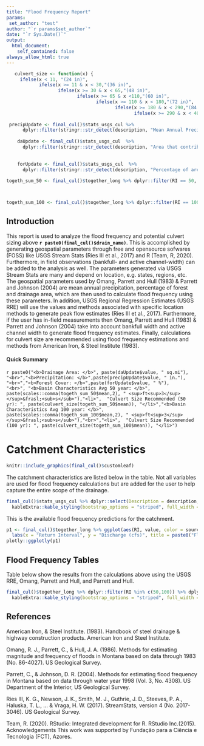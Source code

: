 ```yaml
---
title: "Flood Frequency Report"
params: 
 set_author: "test" 
author: "`r params$set_author`"
date: "`r Sys.Date()`"
output: 
  html_document:
    self_contained: false
always_allow_html: true
---
```


```r

   culvert_size <- function(x) {
     ifelse(x < 11, "(24 in)", 
            ifelse(x >= 11 & x < 30,"(36 in)", 
                   ifelse(x >= 30 & x < 65,"(48 in)",
                          ifelse(x >= 65 & x <110,"(60 in)",
                                 ifelse(x >= 110 & x < 180,"(72 in)",
                                        ifelse(x >= 180 & x < 290,"(84 in)",
                                               ifelse(x >= 290 & x < 400,"(96 in)","(Bridge or Big Culvert!)")))))))}
   
 precipUpdate <- final_cul()$stats_usgs_cul %>% 
      dplyr::filter(stringr::str_detect(description, "Mean Annual Precip"))
    
    daUpdate <- final_cul()$stats_usgs_cul  %>% 
      dplyr::filter(stringr::str_detect(description, "Area that contributes flow to a point on a stream"))
    
    
    forUpdate <- final_cul()$stats_usgs_cul  %>% 
      dplyr::filter(stringr::str_detect(description, "Percentage of area covered by forest"))
      
togeth_sum_50 <- final_cul()$together_long %>% dplyr::filter(RI == 50, Method == "basin_char")%>% dplyr::summarise(mean = mean(value, na.rm = TRUE))



togeth_sum_100 <- final_cul()$together_long %>% dplyr::filter(RI == 100, Method == "basin_char") %>% dplyr::summarise(mean = mean(value, na.rm = TRUE))
```

## Introduction

This report is used to analyze the flood frequency and potential culvert sizing above <b>`r paste0(final_cul()$drain_name)`</b>. This is accomplished by generating geospatial parameters through free and opensource sofwares (FOSS) like USGS Stream Stats (Ries III et al., 2017) and R (Team, R, 2020). Furthermore, in field observations (bankfull- and active channel-width) can be added to the analysis as well. The parameters generated via USGS Stream Stats are many and depend on location, e.g. states, regions, etc. The geospatial parameters used by Omang, Parrett and Hull (1983) & Parrett and Johnson (2004) are mean annual precipitation, percentage of forest and drainage area, which are then used to calculate flood frequency using these parameters. In addition,  USGS Regional Regression Estimates (USGS RRE) will use the values and methods associated with specific location methods to generate peak flow estimates (Ries III et al., 2017). Furthermore, if the user has in-field measurements then Omang, Parrett and Hull (1983) & Parrett and Johnson (2004) take into account bankfull width and active channel width to generate flood frequency estimates. Finally, calculations for culvert size are recommended using flood frequency estimations and methods from American Iron, & Steel Institute (1983).

#### Quick Summary

 `r paste0("<b>Drainage Area: </b>", paste(daUpdate$value, " sq.mi"),
          "<br>","<b>Precipitation: </b>",paste(precipUpdate$value, " in."),
          "<br>","<b>Forest Cover: </b>",paste(forUpdate$value, " %"),
          "<br>", "<b>Basin Characteristics Avg 50 year: </b>", paste(scales::comma(togeth_sum_50$mean,2), " <sup>ft<sup>3</sup></sup>&frasl;<sub>s</sub>"),"<li>",  "Culvert Size Recommended (50 yr): ", paste(culvert_size(togeth_sum_50$mean)), "</li>","<b>Basin Characteristics Avg 100 year: </b>", paste(scales::comma(togeth_sum_100$mean,2), " <sup>ft<sup>3</sup></sup>&frasl;<sub>s</sub>"),"<br>","<li>",  "Culvert Size Recommended (100 yr): ", paste(culvert_size(togeth_sum_100$mean)), "</li>")`



# Catchment Characteristics


```r
knitr::include_graphics(final_cul()$customleaf)
```

The catchment characteristics are listed below in the table. Not all variables are used for flood frequency calculations but are added for the user to help capture the entire scope of the drainage. 

```r

final_cul()$stats_usgs_cul %>% dplyr::select(Description = description, Code = code, Unit = unit, Value = value) %>% kableExtra::kable(caption = paste0("Catchment Characteristics above selected point at ", final_cul()$drain_name)) %>%
  kableExtra::kable_styling(bootstrap_options = "striped", full_width = F)
```

This is the available flood frequency predictions for the catchment. 



```r
p1 <- final_cul()$together_long %>% ggplot(aes(RI, value, color = source)) + geom_point() + geom_line() +
  labs(x = "Return Interval", y = "Discharge (cfs)", title = paste0("Flood Frequency Estimates for ", final_cul()$drain_name)) + theme_bw() + facet_wrap(~Method)
plotly::ggplotly(p1)
```

## Flood Frequency Tables

Table below show the results from the calculations above using the USGS RRE, Omang, Parrett and Hull, and Parrett and Hull.

```r
final_cul()$together_long %>% dplyr::filter(RI %in% c(50,100)) %>% dplyr::select(`Return Interval` = ReturnInterval,Source = source, Method, Value = value, Size) %>% kableExtra::kable() %>%
  kableExtra::kable_styling(bootstrap_options = "striped", full_width = F)
```




## References

American Iron, & Steel Institute. (1983). Handbook of steel drainage & highway construction products. American Iron and Steel Institute.

Omang, R. J., Parrett, C., & Hull, J. A. (1986). Methods for estimating magnitude and frequency of floods in Montana based on data through 1983 (No. 86-4027). US Geological Survey.

Parrett, C., & Johnson, D. R. (2004). Methods for estimating flood frequency in Montana based on data through water year 1998 (Vol. 3, No. 4308). US Department of the Interior, US Geological Survey.

Ries III, K. G., Newson, J. K., Smith, M. J., Guthrie, J. D., Steeves, P. A., Haluska, T. L., ... & Vraga, H. W. (2017). StreamStats, version 4 (No. 2017-3046). US Geological Survey.

Team, R. (2020). RStudio: Integrated development for R. RStudio Inc.(2015). Acknowledgements This work was supported by Fundação para a Ciência e Tecnologia (FCT), Azores.
